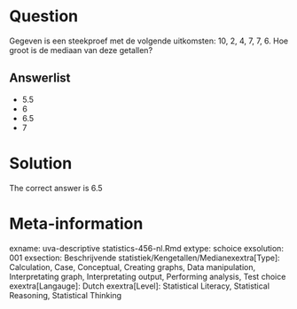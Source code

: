 Question
========

Gegeven is een steekproef met de volgende uitkomsten: 10, 2, 4, 7, 7, 6. Hoe groot is de mediaan van deze getallen? 

Answerlist
----------
* 5.5
* 6
* 6.5
* 7

Solution
========

The correct answer is  6.5 

Meta-information
================
exname: uva-descriptive statistics-456-nl.Rmd 
extype: schoice 
exsolution: 001 
exsection: Beschrijvende statistiek/Kengetallen/Medianexextra[Type]: Calculation, Case, Conceptual, Creating graphs, Data manipulation, Interpretating graph, Interpretating output, Performing analysis, Test choice 
exextra[Langauge]: Dutch 
exextra[Level]: Statistical Literacy, Statistical Reasoning, Statistical Thinking 

